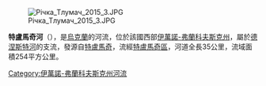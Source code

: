 [[Image:Річка_Тлумач_2015_3.JPG|right]]

'''特盧馬奇河'''（{{lang-uk|Тлумач}}），是[[烏克蘭|烏克蘭]]的河流，位於該國西部[[伊萬諾-弗蘭科夫斯克州|伊萬諾-弗蘭科夫斯克州]]，屬於[[德涅斯特河|德涅斯特河]]的支流，發源自[[特盧馬奇|特盧馬奇]]，流經[[特盧馬奇區|特盧馬奇區]]，河道全長35公里，流域面積254平方公里。

{{DEFAULTSORT:Тлумач (річка)}}
[[Category:伊萬諾-弗蘭科夫斯克州河流|Category:伊萬諾-弗蘭科夫斯克州河流]]


{{Ukraine-river-stub}}